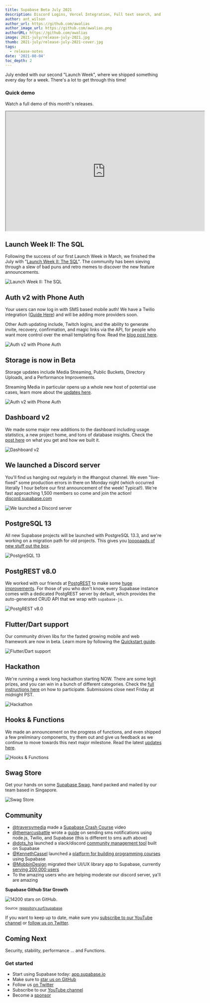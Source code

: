 ```yaml
---
title: Supabase Beta July 2021
description: Discord Logins, Vercel Integration, Full text search, and OAuth guides.
author: ant_wilson
author_url: https://github.com/awalias
author_image_url: https://github.com/awalias.png
authorURL: https://github.com/awalias
image: 2021-july/release-july-2021.jpg
thumb: 2021-july/release-july-2021-cover.jpg
tags:
  - release-notes
date: '2021-08-04'
toc_depth: 2
---
```


July ended with our second "Launch Week", where we shipped something every day for a week. There's a lot to get through this time!

### Quick demo

Watch a full demo of this month's releases.

<iframe
  className="w-full video-with-border"
  width="640"
  height="385"
  src="https://www.youtube-nocookie.com/embed/m3yRPNyYolk"
  frameBorder="1"
  allow="accelerometer; autoplay; clipboard-write; encrypted-media; gyroscope; picture-in-picture"
  allowFullScreen
></iframe>

## Launch Week II: The SQL

Following the success of our first Launch Week in March, we finished the July with "[Launch Week II: The SQL](/blog/2021/07/22/supabase-launch-week-sql)". 
The community has been sieving through a slew of bad puns and retro memes to discover the new feature announcements.

![Launch Week II: The SQL](/new/images/blog/2021-july/supabase-launch-the-sql.png)

## Auth v2 with Phone Auth

Your users can now log in with SMS based mobile auth! We have a Twilio integration ([Guide Here](https://supabase.io/docs/guides/auth/auth-twilio)) and will be adding more providers soon.

Other Auth updating include, Twitch logins, and the ability to generate invite, recovery, confirmation, and magic links via the API, 
for people who want more control over the email templating flow. Read the [blog post here](https://supabase.io/blog/2021/07/28/supabase-auth-passwordless-sms-login).

![Auth v2 with Phone Auth](/new/images/blog/2021-july/verify-phone.jpg)

## Storage is now in Beta

Storage updates include Media Streaming, Public Buckets, Directory Uploads, and a Performance Improvements. 

Streaming Media in particular opens up a whole new host of potential use cases, learn more about the [updates here](https://supabase.io/blog/2021/07/27/storage-beta).

![Auth v2 with Phone Auth](/new/images/blog/2021-july/storage.png)

## Dashboard v2

We made some major new additions to the dashboard including usage statistics, a new project home, and tons of database insights. 
Check the [post here](https://supabase.io/blog/2021/07/29/supabase-reports-and-metrics) on what you get and how we built it.

![Dashboard v2](/new/images/blog/2021-july/dashboards.png)

## We launched a Discord server

You'll find us hanging out regularly in the #hangout channel. 
We even "live-fixed" some production errors in there on Monday night (which occurred literally 1 hour before our first announcement of the week! Typical!). 
We're fast approaching 1,500 members so come and join the action! [discord.supabase.com](https://discord.supabase.com)

![We launched a Discord server](/new/images/blog/2021-july/discord.png)

## PostgreSQL 13

All new Supabase projects will be launched with PostgreSQL 13.3, and we're working on a migration path for old projects. 
This gives you [looooaads of new stuff out the box](https://supabase.io/blog/2021/07/26/supabase-postgres-13).

![PostgreSQL 13](/new/images/blog/2021-july/postgres-13.png)

## PostgREST v8.0

We worked with our friends at [PostgREST](https://postgrest.org/) to make some [huge improvements](https://supabase.io/blog/2021/07/26/supabase-community-day#postgrest-version-80). 
For those of you who don't know, every Supabase instance comes with a dedicated PostgREST server by default, 
which provides the auto-generated CRUD API that we wrap with `supabase-js`.

![PostgREST v8.0](/new/images/blog/2021-july/postgrest-8.png)

## Flutter/Dart support

Our community driven libs for the fasted growing mobile and web framework are now in beta. Learn more by following the [Quickstart guide](https://supabase.io/docs/guides/with-flutter).

![Flutter/Dart support](/new/images/blog/2021-july/dart.png)

## Hackathon

We're running a week long hackathon starting NOW. There are some legit prizes, and you can win in a bunch of different categories. 
Check the [full instructions here](https://supabase.io/blog/2021/07/30/1-the-supabase-hackathon) on how to participate. Submissions close next Friday at midnight PST.

![Hackathon](/new/images/blog/2021-july/hackathon.png)

## Hooks & Functions

We made an announcement on the progress of functions, and even shipped a few preliminary components, try them out and give us feedback as we continue to move towards this next major milestone. 
Read the latest [updates here](https://supabase.io/blog/2021/07/30/supabase-functions-updates).

![Hooks & Functions](/new/images/blog/2021-july/hooks.jpg)

## Swag Store

Get your hands on some [Supabase Swag](https://store.supabase.com/), hand packed and mailed by our team based in Singapore.

![Swag Store](/new/images/blog/2021-july/swag.png)

## Community

- [@traversymedia](https://twitter.com/traversymedia) made a [Supabase Crash Course](https://www.youtube.com/watch?v=7uKQBl9uZ00) video 
- [@themarcusbattle](https://twitter.com/themarcusbattle/status/1419638564573360130?s=20) wrote a [guide](https://www.twilio.com/blog/send-sms-notifications-supabase-users-node-js-twilio-messaging) on sending sms notifications using node.js, Twilio, and Supabase (this is different to sms auth above) 
- [@dots_hq](https://twitter.com/dots_hq) launched a slack/discord [community management tool](https://dots.community/) built on Supabase 
- [@KennethCassel](https://twitter.com/KennethCassel) launched a [platform for building programming courses](https://www.slip.so/) using Supabase
- [@MobbinDesign](https://twitter.com/MobbinDesign) migrated their UI/UX library app to Supabase, currently [serving 200,000 users](https://supabase.io/blog/2021/07/28/mobbin-supabase-200000-users) 
- To the amazing users who are helping moderate our discord server, ya'll are amazing

**Supabase Github Star Growth** 

![14200 stars on GitHub.](/new/images/blog/2021-july/github-growth.png)

<small>
  Source: <a href="https://repository.surf/supabase">repository.surf/supabase</a>
</small>

If you want to keep up to date, make sure you [subscribe to our YouTube channel](https://www.youtube.com/channel/UCNTVzV1InxHV-YR0fSajqPQ) or 
[follow us on Twitter](https://twitter.com/supabase).

## Coming Next

Security, stability, performance ... and Functions.

### Get started

- Start using Supabase today: [app.supabase.io](https://app.supabase.io/)
- Make sure to [star us on GitHub](https://github.com/supabase/supabase)
- Follow us [on Twitter](https://twitter.com/supabase)
- Subscribe to our [YouTube channel](https://www.youtube.com/channel/UCNTVzV1InxHV-YR0fSajqPQ)
- Become a [sponsor](https://github.com/sponsors/supabase)
